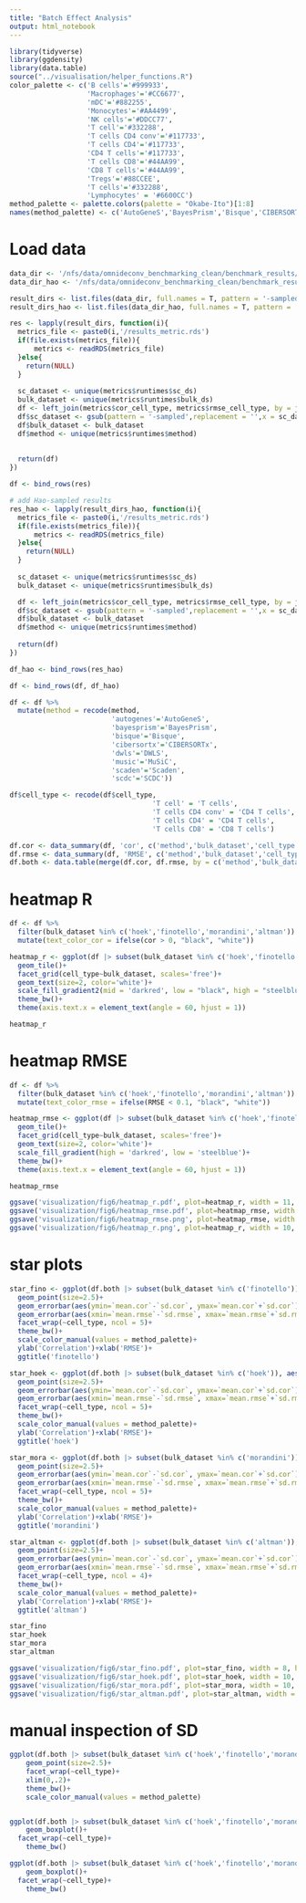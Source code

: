 ```yaml
---
title: "Batch Effect Analysis"
output: html_notebook
---
```


```r
library(tidyverse)
library(ggdensity)
library(data.table)
source("../visualisation/helper_functions.R")
color_palette <- c('B cells'='#999933',
                   'Macrophages'='#CC6677',
                   'mDC'='#882255',
                   'Monocytes'='#AA4499',
                   'NK cells'='#DDCC77',
                   'T cell'='#332288',
                   'T cells CD4 conv'='#117733',
                   'T cells CD4'='#117733',
                   'CD4 T cells'='#117733',
                   'T cells CD8'='#44AA99',
                   'CD8 T cells'='#44AA99',
                   'Tregs'='#88CCEE',
                   'T cells'='#332288',
                   'Lymphocytes' = '#6600CC')
method_palette <- palette.colors(palette = "Okabe-Ito")[1:8]
names(method_palette) <- c('AutoGeneS','BayesPrism','Bisque','CIBERSORTx','DWLS','MuSiC','Scaden','SCDC')
```

# Load data
```r
data_dir <- '/nfs/data/omnideconv_benchmarking_clean/benchmark_results/results_batcheffect'
data_dir_hao <- '/nfs/data/omnideconv_benchmarking_clean/benchmark_results/results_main2/'

result_dirs <- list.files(data_dir, full.names = T, pattern = '-sampled')
result_dirs_hao <- list.files(data_dir_hao, full.names = T, pattern = '-sampled')

res <- lapply(result_dirs, function(i){
  metrics_file <- paste0(i,'/results_metric.rds')
  if(file.exists(metrics_file)){
      metrics <- readRDS(metrics_file)
  }else{
    return(NULL)
  }
  
  sc_dataset <- unique(metrics$runtimes$sc_ds)
  bulk_dataset <- unique(metrics$runtimes$bulk_ds)
  df <- left_join(metrics$cor_cell_type, metrics$rmse_cell_type, by = join_by(cell_type))
  df$sc_dataset <- gsub(pattern = '-sampled',replacement = '',x = sc_dataset)
  df$bulk_dataset <- bulk_dataset
  df$method <- unique(metrics$runtimes$method)
  
  
  return(df)
})

df <- bind_rows(res)

# add Hao-sampled results
res_hao <- lapply(result_dirs_hao, function(i){
  metrics_file <- paste0(i,'/results_metric.rds')
  if(file.exists(metrics_file)){
      metrics <- readRDS(metrics_file)
  }else{
    return(NULL)
  }
  
  sc_dataset <- unique(metrics$runtimes$sc_ds)
  bulk_dataset <- unique(metrics$runtimes$bulk_ds)

  df <- left_join(metrics$cor_cell_type, metrics$rmse_cell_type, by = join_by(cell_type))
  df$sc_dataset <- gsub(pattern = '-sampled',replacement = '',x = sc_dataset)
  df$bulk_dataset <- bulk_dataset
  df$method <- unique(metrics$runtimes$method)
  
  return(df)
})

df_hao <- bind_rows(res_hao)

df <- bind_rows(df, df_hao)

df <- df %>% 
  mutate(method = recode(method,
                         'autogenes'='AutoGeneS',
                         'bayesprism'='BayesPrism',
                         'bisque'='Bisque',
                         'cibersortx'='CIBERSORTx',
                         'dwls'='DWLS',
                         'music'='MuSiC',
                         'scaden'='Scaden',
                         'scdc'='SCDC'))

df$cell_type <- recode(df$cell_type,
                                   'T cell' = 'T cells',
                                   'T cells CD4 conv' = 'CD4 T cells',
                                   'T cells CD4' = 'CD4 T cells',
                                   'T cells CD8' = 'CD8 T cells')

df.cor <- data_summary(df, 'cor', c('method','bulk_dataset','cell_type'))
df.rmse <- data_summary(df, 'RMSE', c('method','bulk_dataset','cell_type'))
df.both <- data.table(merge(df.cor, df.rmse, by = c('method','bulk_dataset','cell_type'), suffixes = c('.cor','.rmse')))
```
# heatmap R
```r
df <- df %>%
  filter(bulk_dataset %in% c('hoek','finotello','morandini','altman')) %>%
  mutate(text_color_cor = ifelse(cor > 0, "black", "white"))

heatmap_r <- ggplot(df |> subset(bulk_dataset %in% c('hoek','finotello','morandini','altman')), aes(x=method, y=sc_dataset, fill=cor, label = round(cor, 2)))+
  geom_tile()+
  facet_grid(cell_type~bulk_dataset, scales='free')+
  geom_text(size=2, color='white')+
  scale_fill_gradient2(mid = 'darkred', low = "black", high = "steelblue", name = "R", limits=c(-1,1))+
  theme_bw()+
  theme(axis.text.x = element_text(angle = 60, hjust = 1))

heatmap_r
```

# heatmap RMSE
```r
df <- df %>%
  filter(bulk_dataset %in% c('hoek','finotello','morandini','altman')) %>%
  mutate(text_color_rmse = ifelse(RMSE < 0.1, "black", "white"))

heatmap_rmse <- ggplot(df |> subset(bulk_dataset %in% c('hoek','finotello','morandini','altman')), aes(x=method, y=sc_dataset, fill=RMSE, label = round(RMSE, 2)))+
  geom_tile()+
  facet_grid(cell_type~bulk_dataset, scales='free')+
  geom_text(size=2, color='white')+
  scale_fill_gradient(high = 'darkred', low = 'steelblue')+
  theme_bw()+
  theme(axis.text.x = element_text(angle = 60, hjust = 1))

heatmap_rmse
```

```r
ggsave('visualization/fig6/heatmap_r.pdf', plot=heatmap_r, width = 11, height = 16)
ggsave('visualization/fig6/heatmap_rmse.pdf', plot=heatmap_rmse, width = 11, height = 16)
ggsave('visualization/fig6/heatmap_rmse.png', plot=heatmap_rmse, width = 10, height = 13)
ggsave('visualization/fig6/heatmap_r.png', plot=heatmap_r, width = 10, height = 13)
```


# star plots
```r
star_fino <- ggplot(df.both |> subset(bulk_dataset %in% c('finotello')), aes(x=`mean.rmse`, y=`mean.cor`, color=method))+
  geom_point(size=2.5)+
  geom_errorbar(aes(ymin=`mean.cor`-`sd.cor`, ymax=`mean.cor`+`sd.cor`), width=.01)+
  geom_errorbar(aes(xmin=`mean.rmse`-`sd.rmse`, xmax=`mean.rmse`+`sd.rmse`), width=.1)+
  facet_wrap(~cell_type, ncol = 5)+
  theme_bw()+
  scale_color_manual(values = method_palette)+
  ylab('Correlation')+xlab('RMSE')+
  ggtitle('finotello')

star_hoek <- ggplot(df.both |> subset(bulk_dataset %in% c('hoek')), aes(x=`mean.rmse`, y=`mean.cor`, color=method))+
  geom_point(size=2.5)+
  geom_errorbar(aes(ymin=`mean.cor`-`sd.cor`, ymax=`mean.cor`+`sd.cor`), width=.01)+
  geom_errorbar(aes(xmin=`mean.rmse`-`sd.rmse`, xmax=`mean.rmse`+`sd.rmse`), width=.1)+
  facet_wrap(~cell_type, ncol = 5)+
  theme_bw()+
  scale_color_manual(values = method_palette)+
  ylab('Correlation')+xlab('RMSE')+
  ggtitle('hoek')

star_mora <- ggplot(df.both |> subset(bulk_dataset %in% c('morandini')), aes(x=`mean.rmse`, y=`mean.cor`, color=method))+
  geom_point(size=2.5)+
  geom_errorbar(aes(ymin=`mean.cor`-`sd.cor`, ymax=`mean.cor`+`sd.cor`), width=.01)+
  geom_errorbar(aes(xmin=`mean.rmse`-`sd.rmse`, xmax=`mean.rmse`+`sd.rmse`), width=.1)+
  facet_wrap(~cell_type, ncol = 5)+
  theme_bw()+
  scale_color_manual(values = method_palette)+
  ylab('Correlation')+xlab('RMSE')+
  ggtitle('morandini')

star_altman <- ggplot(df.both |> subset(bulk_dataset %in% c('altman')), aes(x=`mean.rmse`, y=`mean.cor`, color=method))+
  geom_point(size=2.5)+
  geom_errorbar(aes(ymin=`mean.cor`-`sd.cor`, ymax=`mean.cor`+`sd.cor`), width=.01)+
  geom_errorbar(aes(xmin=`mean.rmse`-`sd.rmse`, xmax=`mean.rmse`+`sd.rmse`), width=.1)+
  facet_wrap(~cell_type, ncol = 4)+
  theme_bw()+
  scale_color_manual(values = method_palette)+
  ylab('Correlation')+xlab('RMSE')+
  ggtitle('altman')

star_fino
star_hoek
star_mora
star_altman
```

```r
ggsave('visualization/fig6/star_fino.pdf', plot=star_fino, width = 8, height = 6)
ggsave('visualization/fig6/star_hoek.pdf', plot=star_hoek, width = 10, height = 4)
ggsave('visualization/fig6/star_mora.pdf', plot=star_mora, width = 10, height = 4)
ggsave('visualization/fig6/star_altman.pdf', plot=star_altman, width = 10, height = 2.6)
```

# manual inspection of SD
```r
ggplot(df.both |> subset(bulk_dataset %in% c('hoek','finotello','morandini','altman')), aes(x=sd.rmse, y=sd.cor, color=method, shape=bulk_dataset))+
    geom_point(size=2.5)+
    facet_wrap(~cell_type)+
    xlim(0,.2)+
    theme_bw()+
    scale_color_manual(values = method_palette)


ggplot(df.both |> subset(bulk_dataset %in% c('hoek','finotello','morandini','altman')), aes(y=method, x=sd.cor))+
    geom_boxplot()+
  facet_wrap(~cell_type)+
    theme_bw()

ggplot(df.both |> subset(bulk_dataset %in% c('hoek','finotello','morandini','altman')), aes(y=method, x=sd.rmse))+
    geom_boxplot()+
  facet_wrap(~cell_type)+
    theme_bw()
```

